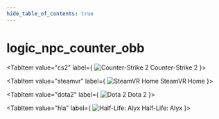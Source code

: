 ```yaml
---
hide_table_of_contents: true
---
```


<!---
!!!!!!
THIS PAGE IS AUTOGENERATED FROM GAME FGD DEFINITIONS!
DO NOT EDIT MANUALLY!
!!!!!!

In order to make edits, you can make an annotation file in /fgd_dump_overrides
-->


# logic_npc_counter_obb



<Tabs queryString="game">
    
<TabItem value="cs2" label={
    <span>
        <img src={cs2Icon} alt="Counter-Strike 2" className="tab-icon" />
        Counter-Strike 2
    </span>
    }>
    <CS2Page />
</TabItem>

<TabItem value="steamvr" label={
    <span>
        <img src={steamvrIcon} alt="SteamVR Home" className="tab-icon" />
        SteamVR Home
    </span>
    }>
    <STEAMVRPage />
</TabItem>

<TabItem value="dota2" label={
    <span>
        <img src={dota2Icon} alt="Dota 2" className="tab-icon" />
        Dota 2
    </span>
    }>
    <DOTA2Page />
</TabItem>

<TabItem value="hla" label={
    <span>
        <img src={hlaIcon} alt="Half-Life: Alyx" className="tab-icon" />
        Half-Life: Alyx
    </span>
    }>
    <HLAPage />
</TabItem>

</Tabs>
